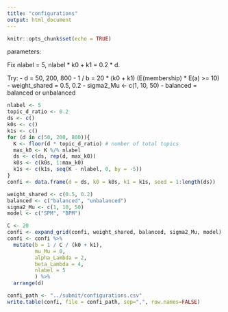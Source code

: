 ```yaml
---
title: "configurations"
output: html_document
---
```


```r
knitr::opts_chunk$set(echo = TRUE)
```

parameters:

Fix nlabel = 5, nlabel * k0 + k1 = 0.2 * d.  

Try:
 - d = 50, 200, 800 
 - 1 / b = 20 * (k0 + k1) (E(membership) * E(a) >= 10)
 - weight_shared = 0.5, 0.2 
 - sigma2_Mu <- c(1, 10, 50)
 - balanced = balanced or unbalanced


```r
nlabel <- 5
topic_d_ratio <- 0.2
ds <- c()
k0s <- c()
k1s <- c()
for (d in c(50, 200, 800)){
  K <- floor(d * topic_d_ratio) # number of total topics
  max_k0 <- K %/% nlabel
  ds <- c(ds, rep(d, max_k0))
  k0s <- c(k0s, 1:max_k0)
  k1s <- c(k1s, seq(K - nlabel, 0, by = -5))
}
confi <- data.frame(d = ds, k0 = k0s, k1 = k1s, seed = 1:length(ds))

weight_shared <- c(0.5, 0.2)
balanced <- c("balanced", "unbalanced")
sigma2_Mu <- c(1, 10, 50)
model <- c("SPM", "BPM")

C <- 20
confi <- expand_grid(confi, weight_shared, balanced, sigma2_Mu, model)
confi <- confi %>%
  mutate(b = 1 / C / (k0 + k1),
         mu_Mu = 0,
         alpha_Lambda = 2,
         beta_Lambda = 4,
         nlabel = 5
         ) %>%
  arrange(d)
```

```r
confi_path <- "../submit/configurations.csv"
write.table(confi, file = confi_path, sep=",", row.names=FALSE)
```



